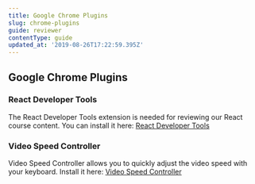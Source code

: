 ```yaml
---
title: Google Chrome Plugins
slug: chrome-plugins
guide: reviewer
contentType: guide
updated_at: '2019-08-26T17:22:59.395Z'
---
```


## Google Chrome Plugins

### React Developer Tools
The React Developer Tools extension is needed for reviewing our React course content. You can install it here: [React Developer Tools](https://chrome.google.com/webstore/detail/react-developer-tools/fmkadmapgofadopljbjfkapdkoienihi)

### Video Speed Controller
Video Speed Controller allows you to quickly adjust the video speed with your keyboard.
Install it here: [Video Speed Controller](https://chrome.google.com/webstore/detail/video-speed-controller/nffaoalbilbmmfgbnbgppjihopabppdk)

